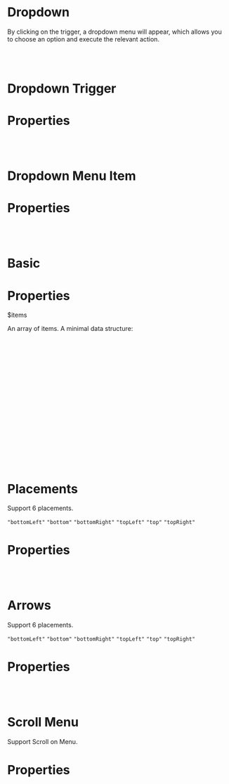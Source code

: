 
<Meta of={DropdownStories} />

<h1 style={{ fontSize: "3rem" }}>Dropdown</h1>

By clicking on the trigger, a dropdown menu will appear, which allows you to choose an option and execute the relevant action.

<br />
<br />

# Dropdown Trigger

<Canvas of={DropdownStories.Basic} />

# Properties

<Controls of={DropdownStories.Basic} />

<br />
<br />

# Dropdown Menu Item

<Canvas of={DropdownStories.DropdownItem} />

# Properties

<Controls of={DropdownStories.DropdownItem} />

<br />
<br />

# Basic

<Canvas of={DropdownStories.Basic} />

# Properties

<Controls of={DropdownStories.Basic} />

<p style={{ fontSize: "1.5rem" }}>$items</p>

An array of items. A minimal data structure:

```jsx
[
  "kurta",
  "shoes",
  "jeans",
  "t-shirt",
  "socks",
  "dress",
  "handbag",
  "earrings",
  "scarf",
  "sweater",
  "pants",
  "hat",
  "jacket",
  "boots",
];
```

<br />
<br />

# Placements

Support 6 placements.

`"bottomLeft"`
`"bottom"`
`"bottomRight"`
`"topLeft"`
`"top"`
`"topRight"`

<Canvas of={DropdownStories.Placements} />

# Properties

<Controls of={DropdownStories.Placements} />

<br />
<br />

# Arrows

Support 6 placements.

`"bottomLeft"`
`"bottom"`
`"bottomRight"`
`"topLeft"`
`"top"`
`"topRight"`

<Canvas of={DropdownStories.Arrows} />

# Properties

<Controls of={DropdownStories.Arrows} />

<br />
<br />

# Scroll Menu

Support Scroll on Menu.

<Canvas of={DropdownStories.ScrollMenu} />

# Properties

<Controls of={DropdownStories.ScrollMenu} />
